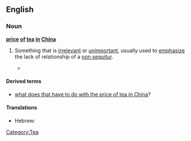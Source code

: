==English==

===Noun===
'''[[price]] [[of]] [[tea]] [[in]] [[China]]'''

#{{idiom}} Something that is [[irrelevant]] or [[unimportant]], usually used to [[emphasize]] the lack of relationship of a [[non sequitur]].
#*{{quote-book
|year=1992
|author=Frederic S. Mishkin
|title=The economics of money, banking, and financial markets
|page=449
|url=http://books.google.com/books?id=75eZAAAAIAAJ&q=%22price+of+tea+in+china
|isbn=
|passage=If the Fed can accurately and quickly measure the '''price of tea in China''' and can
completely control its price, what good will it do? The Fed cannot use the '''price of tea in China''' to affect unemployment or the price level in the United States.}}

====Derived terms====
* [[what does that have to do with the price of tea in China]]?

====Translations====

{{trans-top|relate to the topic at hand}}
* Hebrew: {{t-|he|מה ענין שמיטה אצל הר סיני}}
{{trans-mid}}
{{trans-bottom}}

[[Category:Tea]]